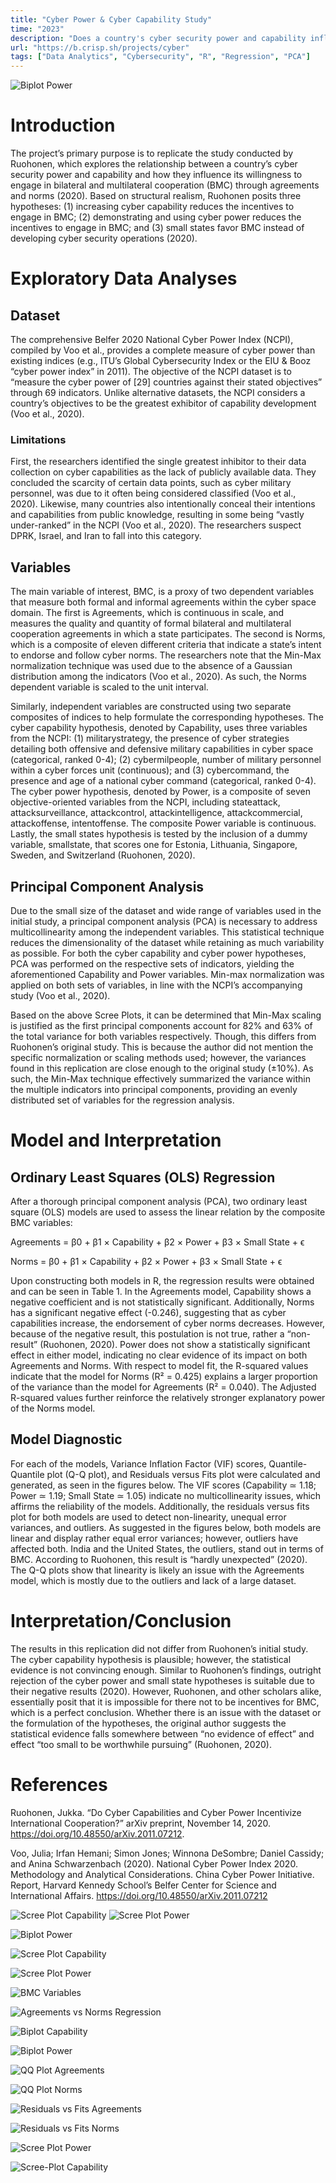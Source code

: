 ```yaml
---
title: "Cyber Power & Cyber Capability Study"
time: "2023"
description: "Does a country's cyber security power and capability influence its willingness to engage in bilateral and multilateral cooperation through formal and informal agreements and norms?"
url: "https://b.crisp.sh/projects/cyber"
tags: ["Data Analytics", "Cybersecurity", "R", "Regression", "PCA"]
---
```


<Image
  src="/projects/cyber/poster.png"
  alt="Biplot Power"
  width={2580}
  height={1691}
/>

# Introduction

The project’s primary purpose is to replicate the study conducted by Ruohonen, which explores the relationship between a country’s cyber security power and capability and how they influence its willingness to engage in bilateral and multilateral cooperation (BMC) through agreements and norms (2020). Based on structural realism, Ruohonen posits three hypotheses: (1) increasing cyber capability reduces the incentives to engage in BMC; (2) demonstrating and using cyber power reduces the incentives to engage in BMC; and (3) small states favor BMC instead of developing cyber security operations (2020).

# Exploratory Data Analyses

## Dataset

The comprehensive Belfer 2020 National Cyber Power Index (NCPI), compiled by Voo et al., provides a complete measure of cyber power than existing indices (e.g., ITU’s Global Cybersecurity Index or the EIU & Booz “cyber power index” in 2011). The objective of the NCPI dataset is to “measure the cyber power of [29] countries against their stated objectives” through 69 indicators. Unlike alternative datasets, the NCPI considers a country’s objectives to be the greatest exhibitor of capability development (Voo et al., 2020).

### Limitations

First, the researchers identified the single greatest inhibitor to their data collection on cyber capabilities as the lack of publicly available data. They concluded the scarcity of certain data points, such as cyber military personnel, was due to it often being considered classified (Voo et al., 2020). Likewise, many countries also intentionally conceal their intentions and capabilities from public knowledge, resulting in some being “vastly under-ranked” in the NCPI (Voo et al., 2020). The researchers suspect DPRK, Israel, and Iran to fall into this category.

## Variables

The main variable of interest, BMC, is a proxy of two dependent variables that measure both formal and informal agreements within the cyber space domain. The first is Agreements, which is continuous in scale, and measures the quality and quantity of formal bilateral and multilateral cooperation agreements in which a state participates. The second is Norms, which is a composite of eleven different criteria that indicate a state’s intent to endorse and follow cyber norms. The researchers note that the Min-Max normalization technique was used due to the absence of a Gaussian distribution among the indicators (Voo et al., 2020). As such, the Norms dependent variable is scaled to the unit interval.

Similarly, independent variables are constructed using two separate composites of indices to help formulate the corresponding hypotheses. The cyber capability hypothesis, denoted by Capability, uses three variables from the NCPI: (1) militarystrategy, the presence of cyber strategies detailing both offensive and defensive military capabilities in cyber space (categorical, ranked 0-4); (2) cybermilpeople, number of military personnel within a cyber forces unit (continuous); and (3) cybercommand, the presence and age of a national cyber command (categorical, ranked 0-4). The cyber power hypothesis, denoted by Power, is a composite of seven objective-oriented variables from the NCPI, including stateattack, attacksurveillance, attackcontrol, attackintelligence, attackcommercial, attackoffense, intentoffense. The composite Power variable is continuous. Lastly, the small states hypothesis is tested by the inclusion of a dummy variable, smallstate, that scores one for Estonia, Lithuania, Singapore, Sweden, and Switzerland (Ruohonen, 2020).

## Principal Component Analysis

Due to the small size of the dataset and wide range of variables used in the initial study, a principal component analysis (PCA) is necessary to address multicollinearity among the independent variables. This statistical technique reduces the dimensionality of the dataset while retaining as much variability as possible. For both the cyber capability and cyber power hypotheses, PCA was performed on the respective sets of indicators, yielding the aforementioned Capability and Power variables. Min-max normalization was applied on both sets of variables, in line with the NCPI’s accompanying study (Voo et al., 2020).

Based on the above Scree Plots, it can be determined that Min-Max scaling is justified as the first principal components account for 82% and 63% of the total variance for both variables respectively. Though, this differs from Ruohonen’s original study. This is because the author did not mention the specific normalization or scaling methods used; however, the variances found in this replication are close enough to the original study (±10%). As such, the Min-Max technique effectively summarized the variance within the multiple indicators into principal components, providing an evenly distributed set of variables for the regression analysis.

# Model and Interpretation

## Ordinary Least Squares (OLS) Regression

After a thorough principal component analysis (PCA), two ordinary least square (OLS) models are used to assess the linear relation by the composite BMC variables:

Agreements = β0 + β1 × Capability + β2 × Power + β3 × Small State + ϵ

Norms = β0 + β1 × Capability + β2 × Power + β3 × Small State + ϵ

Upon constructing both models in R, the regression results were obtained and can be seen in Table 1. In the Agreements model, Capability shows a negative coefficient and is not statistically significant. Additionally, Norms has a significant negative effect (-0.246), suggesting that as cyber capabilities increase, the endorsement of cyber norms decreases. However, because of the negative result, this postulation is not true, rather a “non-result” (Ruohonen, 2020). Power does not show a statistically significant effect in either model, indicating no clear evidence of its impact on both Agreements and Norms. With respect to model fit, the R-squared values indicate that the model for Norms (R² = 0.425) explains a larger proportion of the variance than the model for Agreements (R² = 0.040). The Adjusted R-squared values further reinforce the relatively stronger explanatory power of the Norms model.

## Model Diagnostic

For each of the models, Variance Inflation Factor (VIF) scores, Quantile-Quantile plot (Q-Q plot), and Residuals versus Fits plot were calculated and generated, as seen in the figures below. The VIF scores (Capability ≃ 1.18; Power ≃ 1.19; Small State ≃ 1.05) indicate no multicollinearity issues, which affirms the reliability of the models. Additionally, the residuals versus fits plot for both models are used to detect non-linearity, unequal error variances, and outliers. As suggested in the figures below, both models are linear and display rather equal error variances; however, outliers have affected both. India and the United States, the outliers, stand out in terms of BMC. According to Ruohonen, this result is “hardly unexpected” (2020). The Q-Q plots show that linearity is likely an issue with the Agreements model, which is mostly due to the outliers and lack of a large dataset.

# Interpretation/Conclusion

The results in this replication did not differ from Ruohonen’s initial study. The cyber capability hypothesis is plausible; however, the statistical evidence is not convincing enough. Similar to Ruohonen’s findings, outright rejection of the cyber power and small state hypotheses is suitable due to their negative results (2020). However, Ruohonen, and other scholars alike, essentially posit that it is impossible for there not to be incentives for BMC, which is a perfect conclusion. Whether there is an issue with the dataset or the formulation of the hypotheses, the original author suggests the statistical evidence falls somewhere between “no evidence of effect” and effect “too small to be worthwhile pursuing” (Ruohonen, 2020).

# References

Ruohonen, Jukka. “Do Cyber Capabilities and Cyber Power Incentivize International Cooperation?” arXiv preprint, November 14, 2020. https://doi.org/10.48550/arXiv.2011.07212.

Voo, Julia; Irfan Hemani; Simon Jones; Winnona DeSombre; Daniel Cassidy; and Anina Schwarzenbach (2020). National Cyber Power Index 2020. Methodology and Analytical Considerations. China Cyber Power Initiative. Report, Harvard Kennedy School’s Belfer Center for Science and International Affairs. https://doi.org/10.48550/arXiv.2011.07212

<section className="flex gap-2 relative">
        <Image
          src="/projects/cyber/0-scree plot capability.png"
          alt="Scree Plot Capability"
          width={1000}
          height={1000}
        />
        <Image
          src="/projects/cyber/0-scree plot power.png"
          alt="Scree Plot Power"
          width={1000}
          height={1000}
        />
</section>

<Image
  src="/projects/cyber/0-biplot power.png"
  alt="Biplot Power"
  width={2580}
  height={1691}
/>

<Image
  src="/projects/cyber/0-scree plot capability.png"
  alt="Scree Plot Capability"
  width={2580}
  height={1691}
/>

<Image
  src="/projects/cyber/0-scree plot power.png"
  alt="Scree Plot Power"
  width={2580}
  height={1691}
/>

<Image
  src="/projects/cyber/2 BMC Variables.png"
  alt="BMC Variables"
  width={2580}
  height={1691}
/>

<Image
  src="/projects/cyber/Agreements vs Norms Regression.png"
  alt="Agreements vs Norms Regression"
  width={2580}
  height={1691}
/>

<Image
  src="/projects/cyber/biplot capability.png"
  alt="Biplot Capability"
  width={2580}
  height={1691}
/>

<Image
  src="/projects/cyber/biplot power.png"
  alt="Biplot Power"
  width={2580}
  height={1691}
/>

<Image
  src="/projects/cyber/QQ plot Agreements.png"
  alt="QQ Plot Agreements"
  width={2580}
  height={1691}
/>

<Image
  src="/projects/cyber/QQ Plot Norms.png"
  alt="QQ Plot Norms"
  width={2580}
  height={1691}
/>

<Image
  src="/projects/cyber/Residuals vs fits agreements.png"
  alt="Residuals vs Fits Agreements"
  width={2580}
  height={1691}
/>

<Image
  src="/projects/cyber/residuals vs fits norms.png"
  alt="Residuals vs Fits Norms"
  width={2580}
  height={1691}
/>

<Image
  src="/projects/cyber/scree plot power.png"
  alt="Scree Plot Power"
  width={2580}
  height={1691}
/>

<Image
  src="/projects/cyber/scree-plot capability.png"
  alt="Scree-Plot Capability"
  width={2580}
  height={1691}
/>